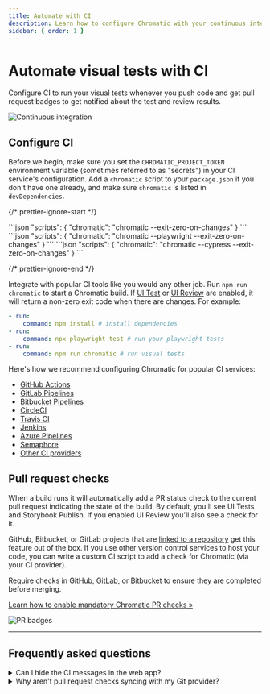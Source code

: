 ```yaml
---
title: Automate with CI
description: Learn how to configure Chromatic with your continuous integration service
sidebar: { order: 1 }
---
```



# Automate visual tests with CI

Configure CI to run your visual tests whenever you push code and get pull request badges to get notified about the test and review results.

![Continuous integration](../../images/workflow-ci-e2e.png)

## Configure CI

Before we begin, make sure you set the `CHROMATIC_PROJECT_TOKEN` environment variable (sometimes referred to as "secrets") in your CI service's configuration. Add a `chromatic` script to your `package.json` if you don't have one already, and make sure `chromatic` is listed in `devDependencies`.

{/* prettier-ignore-start */}

<IntegrationSnippets>
  <Fragment slot="storybook">
```json
"scripts": {
  "chromatic": "chromatic --exit-zero-on-changes"
}
```
  </Fragment>
  <Fragment slot="playwright">
```json
"scripts": {
  "chromatic": "chromatic --playwright --exit-zero-on-changes"
}
```
  </Fragment>
  <Fragment slot="cypress">
```json
"scripts": {
  "chromatic": "chromatic --cypress --exit-zero-on-changes"
}
```
  </Fragment>
</IntegrationSnippets>

{/* prettier-ignore-end */}

Integrate with popular CI tools like you would any other job. Run `npm run chromatic` to start a Chromatic build. If [UI Test](/docs) or [UI Review](/docs/review) are enabled, it will return a non-zero exit code when there are changes. For example:

```yml
- run:
    command: npm install # install dependencies
- run:
    command: npx playwright test # run your playwright tests
- run:
    command: npm run chromatic # run visual tests
```

Here's how we recommend configuring Chromatic for popular CI services:

- [GitHub Actions](/docs/github-actions)
- [GitLab Pipelines](/docs/gitlab)
- [Bitbucket Pipelines](/docs/bitbucket-pipelines)
- [CircleCI](/docs/circleci)
- [Travis CI](/docs/travisci)
- [Jenkins](/docs/jenkins)
- [Azure Pipelines](/docs/azure-pipelines)
- [Semaphore](/docs/semaphore)
- [Other CI providers](/docs/custom-ci-provider)

## Pull request checks

When a build runs it will automatically add a PR status check to the current pull request indicating the state of the build. By default, you'll see UI Tests and Storybook Publish. If you enabled UI Review you'll also see a check for it.

GitHub, Bitbucket, or GitLab projects that are [linked to a repository](/docs/access) get this feature out of the box. If you use other version control services to host your code, you can write a custom CI script to add a check for Chromatic (via your CI provider).

Require checks in [GitHub](https://docs.github.com/en/repositories/configuring-branches-and-merges-in-your-repository/managing-protected-branches/managing-a-branch-protection-rule#creating-a-branch-protection-rule), [GitLab](https://docs.Gitlab.com/ee/api/commits.html#post-the-build-status-to-a-commit), or [Bitbucket](https://confluence.atlassian.com/bitbucket/suggest-or-require-checks-before-a-merge-856691474.html) to ensure they are completed before merging.

[Learn how to enable mandatory Chromatic PR checks »](/docs/mandatory-pr-checks)

![PR badges](../../images/prbadges-e2e.png)

---

## Frequently asked questions

<details>
<summary>Can I hide the CI messages in the web app?</summary>

Chromatic detects CI test runs for most services. But it's not possible for every system, which results in users seeing persistent "Setup CI / Automation" messages in the UI.

If this is happening to you, prepend `CI=true` to your test command like so `CI=true yarn chromatic...` to hide the "Setup CI" messages in Chromatic. [Learn more](/docs).

</details>

<details>
<summary>Why aren't pull request checks syncing with my Git provider?</summary>

Pull/merge request checks show the status of your UI Tests and UI Review in GitHub, Bitbucket, or GitLab. If you find that your status checks are out of sync between Chromatic and your Git provider, try the solutions below.

**1. Check that your project is linked to a Git provider**

Go to your Project » Manage » Configure tab under the "Connected Applications". Then confirm that there is a repository connected to your project and that the access token is valid.

**2. Check whether commits are successfully linked to builds**

Chromatic runs builds for each commit to power UI Tests and UI Review. We expect the build commit in Chromatic to match the commit in your repository. But some CI environments and Git providers create an "ephemeral" merge commit if your feature branch is not up to date with your default base branch (master, main, develop, etc).

You can verify that you're in this situation by going to the Build page and noting the commit hash. If your project is "linked" to a Git provider, you can also click on the commit to go straight to the Git provider website. If you get a "Not Found" page indicating the commit doesn't exist then this issue applies to you.

The way to fix this is to set the Chromatic [environment variables](/docs/cli/#environment-variables): `CHROMATIC_SHA`, `CHROMATIC_BRANCH`, `CHROMATIC_SLUG`. Note that you must set all three.

**3. Check if your environment variables are set correctly**

Another possibility is that your environment variables `CHROMATIC_SHA`, `CHROMATIC_BRANCH`, `CHROMATIC_SLUG` are not configured correctly.

The most likely reason is that you are pulling the incorrect value from your CI provider to set the variables or you are working on a forked repository and have not configured the variables to match the base repository.

<div class="aside">

If none of these situations apply to you, [email](mailto:support@chromatic.com) support and attach the full job that includes `chromatic` for your particular CI environment.

</div>

</details>
